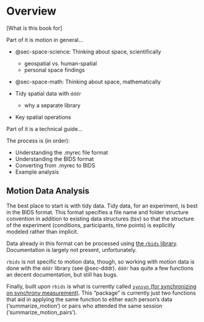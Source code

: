# Overview {.unnumbered}

\[What is this book for\]

Part of it is motion in general...

-   @{sec-space-science}: Thinking about space, scientifically
    -   geospatial vs. human-spatial
    -   personal space findings
-   @{sec-space-math}: Thinking about space, mathematically

-   Tidy spatial data with `dddr`
    -   why a separate library
-   Key spatial operations

Part of it is a technical guide...

The process is (in order):

-   Understanding the .myrec file format
-   Understanding the BIDS format
-   Converting from .myrec to BIDS
-   Example analysis

## Motion Data Analysis

The best place to start is with tidy data. Tidy data, for an experiment, is best in the BIDS format. This format specifies a file name and folder structure convention in addition to existing data structures (tsv) so that the structure of the experiment (conditions, participants, time points) is explicitly modeled rather than implicit.

Data already in this format can be processed using [the `rbids` library](https://github.com/markromanmiller/rbids). Documentation is largely not present, unfortunately.

`rbids` is not specific to motion data, though, so working with motion data is done with the `dddr` library (see @sec-dddr). `dddr` has quite a few functions an decent documentation, but still has bugs.

Finally, built upon `rbids` is what is currently called [`synsyn` (for synchronizing on synchrony measurement)](https://github.com/markromanmiller/synsyn). This "package" is currently just two functions that aid in applying the same function to either each person's data ('summarize_motion') or pairs who attended the same session ('summarize_motion_pairs').
